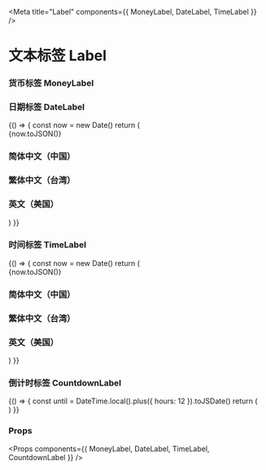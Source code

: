 
<Meta title="Label" components={{ MoneyLabel, DateLabel, TimeLabel }} />

# 文本标签 Label

### 货币标签 MoneyLabel

<Preview>
  <Story name="MoneyLabel">
    <div className="flex flex-col">
      <MoneyLabel value={100100100.0000} symbol={'¥'}>
      </MoneyLabel>
      <MoneyLabel value={100100100.0000} thousand={' '}>
      </MoneyLabel>
      <MoneyLabel value={100100100.0000} symbol={'IDR'} thousand={'.'} decimal={','}>
      </MoneyLabel>
    </div>
  </Story>
</Preview>

### 日期标签 DateLabel

<Preview>
  <Story name="DateLabel">
    {() => {
      const now = new Date()
      return (
        <div>
          {now.toJSON()}
          <h3 className="font-bold my-4">简体中文（中国）</h3>
          <div className="flex flex-col">
            <DateLabel value={now} locale={'zh-CN'} kind={'2012-03-14'}></DateLabel>
            <DateLabel value={now} locale={'zh-CN'} kind={'2012/3/14'}></DateLabel>
            <DateLabel value={now} locale={'zh-CN'} kind={'2012年3月'}></DateLabel>
            <DateLabel value={now} locale={'zh-CN'} kind={'2012年3月14日'}></DateLabel>
            <DateLabel value={now} locale={'zh-CN'} kind={'3月14日'}></DateLabel>
            <DateLabel value={now} locale={'zh-CN'} kind={'三月十四日'}></DateLabel>
            <DateLabel value={now} locale={'zh-CN'} kind={'二○一二年三月'}></DateLabel>
            <DateLabel value={now} locale={'zh-CN'} kind={'二○一二年三月十四日'}></DateLabel>
            <DateLabel value={now} locale={'zh-CN'} kind={'周三'}></DateLabel>
            <DateLabel value={now} locale={'zh-CN'} kind={'星期三'}></DateLabel>
          </div>
          <h3 className="font-bold my-4">繁体中文（台湾）</h3>
          <div className="flex flex-col">
            <DateLabel value={now} locale={'zh-TW'} kind={'週三'}></DateLabel>
          </div>
          <h3 className="font-bold my-4">英文（美国）</h3>
          <div className="flex flex-col">
            <DateLabel value={now} locale={'en-US'} kind={'2012-03-14'}></DateLabel>
            <DateLabel value={now} locale={'en-US'} kind={'2012/3/14'}></DateLabel>
            <DateLabel value={now} locale={'en-US'} kind={'14-Mar-12'}></DateLabel>
            <DateLabel value={now} locale={'en-US'} kind={'14-Mar-2012'}></DateLabel>
            <DateLabel value={now} locale={'en-US'} kind={'2012-03-14'}></DateLabel>
            <DateLabel value={now} locale={'en-US'} kind={'2012/3/14'}></DateLabel>
            <DateLabel value={now} locale={'en-US'} kind={'3/14'}></DateLabel>
            <DateLabel value={now} locale={'en-US'} kind={'3/14/12'}></DateLabel>
            <DateLabel value={now} locale={'en-US'} kind={'Mar-12'}></DateLabel>
            <DateLabel value={now} locale={'en-US'} kind={'March 14, 2012'}></DateLabel>
            <DateLabel value={now} locale={'en-US'} kind={'March-12'}></DateLabel>
          </div>
        </div>
      )
    }}
  </Story>
</Preview>

### 时间标签 TimeLabel

<Preview>
  <Story name="TimeLabel">
    {() => {
      const now = new Date()
      return (
        <div>
          {now.toJSON()}
          <h3 className="font-bold my-4">简体中文（中国）</h3>
          <div className="flex flex-col">
            <TimeLabel value={now} locale={'zh-CN'} kind={'13时30分'}></TimeLabel>
            <TimeLabel value={now} locale={'zh-CN'} kind={'13时30分55秒'}></TimeLabel>
            <TimeLabel value={now} locale={'zh-CN'} kind={'下午 1:30:55'}></TimeLabel>
            <TimeLabel value={now} locale={'zh-CN'} kind={'下午1时30分'}></TimeLabel>
            <TimeLabel value={now} locale={'zh-CN'} kind={'下午1时30分55秒'}></TimeLabel>
            <TimeLabel value={now} locale={'zh-CN'} kind={'下午一时三十分'}></TimeLabel>
            <TimeLabel value={now} locale={'zh-CN'} kind={'十三时三十分'}></TimeLabel>
          </div>
          <h3 className="font-bold my-4">繁体中文（台湾）</h3>
          <div className="flex flex-col">
            <TimeLabel value={now} locale={'zh-TW'} kind={'13時30分'}></TimeLabel>
            <TimeLabel value={now} locale={'zh-TW'} kind={'13時30分55秒'}></TimeLabel>
            <TimeLabel value={now} locale={'zh-TW'} kind={'下午 1:30:55'}></TimeLabel>
            <TimeLabel value={now} locale={'zh-TW'} kind={'下午1時30分'}></TimeLabel>
            <TimeLabel value={now} locale={'zh-TW'} kind={'下午1時30分55秒'}></TimeLabel>
            <TimeLabel value={now} locale={'zh-TW'} kind={'下午一時三十分'}></TimeLabel>
            <TimeLabel value={now} locale={'zh-TW'} kind={'十三時三十分'}></TimeLabel>
          </div>
          <h3 className="font-bold my-4">英文（美国）</h3>
          <div className="flex flex-col">
            <TimeLabel value={now} locale={'en-US'} kind={'13:30'}></TimeLabel>
            <TimeLabel value={now} locale={'en-US'} kind={'13:30:55'}></TimeLabel>
            <TimeLabel value={now} locale={'en-US'} kind={'1:30 PM'}></TimeLabel>
            <TimeLabel value={now} locale={'en-US'} kind={'1:30:55 PM'}></TimeLabel>
          </div>
        </div>
      )
    }}
  </Story>
</Preview>

### 倒计时标签 CountdownLabel

<Preview>
  <Story name="CountdownLabel">
    {() => {
      const until = DateTime.local().plus({ hours: 12 }).toJSDate()
      return (
        <div className="flex flex-col">
          <CountdownLabel until={until} format={'hh:mm:ss'} />
          <CountdownLabel until={until} format={'hh:mm:ss:SSS'} frequency={1} />
        </div>
      )
    }}
  </Story>
</Preview>

### Props

<Props components={{ MoneyLabel, DateLabel, TimeLabel, CountdownLabel }} />